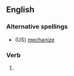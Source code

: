 ==English==

===Alternative spellings===
* (US) [[mechanize]]

===Verb===
{{en-verb|mechanises|mechanising|mechanised|mechanised}}

# {{UK}} {{alternative spelling of|[[mechanize]]}}